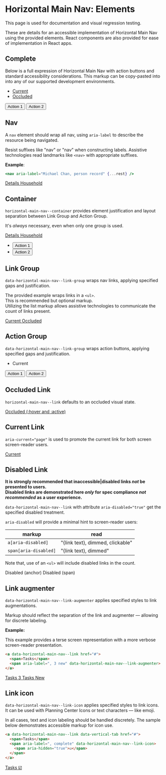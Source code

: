 


<Meta title="Grids/Horizontal Main Nav/Elements" />

# Horizontal Main Nav: Elements

This page is used for documentation and visual regression testing.

These are details for an accessible implementation of Horizontal Main Nav using the provided elements. React components are also provided for ease of implementation in React apps.

## Complete

Below is a full expression of Horizontal Main Nav with action buttons and standard accessibility considerations. This markup can be copy-pasted into into any of our supported development environments.

<Canvas>
  <Story name="Complete">
    <SampleContainer>
      <div data-horizontal-main-nav--container>
        <nav aria-label="Resource">
          <ul data-horizontal-main-nav--link-group>
            <li>
              <a data-horizontal-main-nav--link aria-current="page" href="#">
                Current
              </a>
            </li>
            <li>
              <a data-horizontal-main-nav--link href="#">
                Occluded
              </a>
            </li>
          </ul>
        </nav>
        <div data-horizontal-main-nav--action-group>
          <button data-horizontal-main-nav--action type="button">
            Action 1
          </button>
          <button data-horizontal-main-nav--action type="button">
            Action 2
          </button>
        </div>
      </div>
    </SampleContainer>
  </Story>
</Canvas>

## Nav

A `nav` element should wrap all nav, using `aria-label` to describe the resource being navigated.

Resist suffixes like "nav" or "nav" when constructing labels. Assistive technologies read landmarks like `<nav>` with appropriate suffixes.

**Example**:

```jsx
<nav aria-label="Michael Chan, person record" {...rest} />
```

<Canvas>
  <Story name="Nav">
    <SampleContainer>
      <div data-horizontal-main-nav--container>
        <nav
          aria-label="Michael Chan, person record"
          data-horizontal-main-nav--link-group
        >
          <a href="" data-horizontal-main-nav--link aria-current="page">
            Details
          </a>
          <a href="" data-horizontal-main-nav--link>
            Household
          </a>
        </nav>
      </div>
    </SampleContainer>
  </Story>
</Canvas>

## Container

`horizontal-main-nav--container` provides element justification and layout separation between Link Group and Action Group.

It's _always_ necessary, even when only one group is used.

<Canvas>
  <Story name="Container">
    <SampleContainer>
      <div data-horizontal-main-nav--container>
        <nav
          aria-label="Michael Chan, person record"
          data-horizontal-main-nav--link-group
        >
          <a href="" data-horizontal-main-nav--link aria-current="page">
            Details
          </a>
          <a href="" data-horizontal-main-nav--link>
            Household
          </a>
        </nav>
        <ul
          data-horizontal-main-nav--action-group
          aria-label="Michael Chan, person record actions"
        >
          <li>
            <button data-horizontal-main-nav--action type="button">
              Action 1
            </button>
          </li>
          <li>
            <button data-horizontal-main-nav--action type="button">
              Action 2
            </button>
          </li>
        </ul>
      </div>
    </SampleContainer>
  </Story>
</Canvas>

## Link Group

`data-horizontal-main-nav--link-group` wraps nav links, applying specified gaps and justification.

The provided example wraps links in a `<ul>`.  
This is recommended but optional markup.  
Utilizing the list markup allows assistive technologies to communicate the count of links present.

<Canvas>
  <Story name="Link Group">
    <SampleContainer>
      <div data-horizontal-main-nav--container>
        <nav data-horizontal-main-nav--link-group aria-label="Resource nav">
          <a data-horizontal-main-nav--link aria-current="page" href="#">
            Current
          </a>
          <a data-horizontal-main-nav--link href="#">
            Occluded
          </a>
        </nav>
      </div>
    </SampleContainer>
  </Story>
</Canvas>

## Action Group

`data-horizontal-main-nav--link-group` wraps action buttons, applying specified gaps and justification.

<Canvas>
  <Story name="Action Group">
    <SampleContainer>
      <div data-horizontal-main-nav--container>
        <nav data-horizontal-main-nav--link-group aria-label="Resource nav">
          <ul data-horizontal-main-nav--link-group>
            <li aria-current="page" data-horizontal-main-nav--link>
              Current
            </li>
          </ul>
        </nav>
        <div data-horizontal-main-nav--action-group>
          <button data-horizontal-main-nav--action type="button">
            Action 1
          </button>
          <button data-horizontal-main-nav--action type="button">
            Action 2
          </button>
        </div>
      </div>
    </SampleContainer>
  </Story>
</Canvas>

## Occluded Link

`horizontal-main-nav--link` defaults to an occluded visual state.

<Canvas>
  <Story name="Occluded Link">
    <SampleContainer>
      <div data-horizontal-main-nav--container>
        <nav data-horizontal-main-nav--link-group>
          <a data-horizontal-main-nav--link href="#">
            Occluded (:hover and :active)
          </a>
        </nav>
      </div>
    </SampleContainer>
  </Story>
</Canvas>

## Current Link

`aria-current="page"` is used to promote the current link for both screen screen-reader users.

<Canvas>
  <Story name="Current Link">
    <SampleContainer>
      <div data-horizontal-main-nav--container>
        <nav data-horizontal-main-nav--link-group>
          <a data-horizontal-main-nav--link aria-current="page" href="#">
            Current
          </a>
        </nav>
      </div>
    </SampleContainer>
  </Story>
</Canvas>

## Disabled Link

**It is strongly recommended that inaccessible|disabled links _not_ be presented to users.**  
**Disabled links are demonstrated here _only_ for spec compliance _not recommended_ as a user experience.**

`data-horizontal-main-nav--link` with attribute `aria-disabled="true"` get the specified disabled treatment.

`aria-disabled` will provide a minimal hint to screen-reader users:

| markup                | read                             |
| --------------------- | -------------------------------- |
| `a[aria-disabled]`    | "{link text}, dimmed, clickable" |
| `span[aria-disabled]` | "{link text}, dimmed"            |

Note that, use of an `<ul>` will include disabled links in the count.

<Canvas>
  <Story name="Disabled Link">
    <SampleContainer>
      <div data-horizontal-main-nav--container>
        <nav data-horizontal-main-nav--link-group>
          <a data-horizontal-main-nav--link aria-disabled>
            Disabled (anchor)
          </a>
          <span data-horizontal-main-nav--link aria-disabled>
            Disabled (span)
          </span>
        </nav>
      </div>
    </SampleContainer>
  </Story>
</Canvas>

## Link augmenter

`data-horizontal-main-nav--link-augmenter` applies specified styles to link augmentations.

Markup should reflect the separation of the link and augmenter — allowing for discrete labeling.

**Example:**

This example provides a terse screen representation with a more verbose screen-reader presentation.

```html
<a data-horizontal-main-nav--link href="#">
  <span>Tasks</span>
  <span aria-label=", 3 new" data-horizontal-main-nav--link-augmenter> 3 </span>
</a>
```

<Canvas>
  <Story name="Link augmenter">
    <SampleContainer>
      <div data-horizontal-main-nav--container>
        <nav data-horizontal-main-nav--link-group>
          <a data-horizontal-main-nav--link href="#">
            <span>Tasks</span>
            <span aria-label=", 3 new" data-horizontal-main-nav--link-augmenter>
              3
            </span>
          </a>
          <a data-horizontal-main-nav--link href="#">
            <span>Tasks</span>
            <span
              aria-label=", new feature"
              data-horizontal-main-nav--link-augmenter
            >
              New
            </span>
          </a>
        </nav>
      </div>
    </SampleContainer>
  </Story>
</Canvas>

## Link icon

`data-horizontal-main-nav--link-icon` applies specified styles to link icons.  
It can be used with Planning Center Icons or text characters — like emoji.

In all cases, text and icon labeling should be handled discretely. The sample below demonstrates accessible markup for icon use.

```html
<a data-horizontal-main-nav--link data-vertical-tab href="#">
  <span>Tasks</span>
  <span aria-label=", complete" data-horizontal-main-nav--link-icon>
    <span aria-hidden="true">☑️</span>
  </span>
</a>
```

<Canvas>
  <Story name="Link icon">
    <SampleContainer>
      <div data-horizontal-main-nav--container>
        <nav data-horizontal-main-nav--link-group>
          <a data-horizontal-main-nav--link data-vertical-tab href="#">
            <span>Tasks</span>
            <span aria-label=", complete" data-horizontal-main-nav--link-icon>
              <span aria-hidden="true">☑️</span>
            </span>
          </a>
        </nav>
      </div>
    </SampleContainer>
  </Story>
</Canvas>
